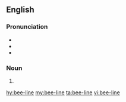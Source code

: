 ==English==

===Pronunciation===
* {{audio|en-us-beeline.ogg|Audio (US)|lang=en}}
* {{IPA|/ˈbiːlaɪn/|lang=en}}
* {{rhymes|iːlaɪn|lang=en}}

===Noun===
{{en-noun}}

# {{alternative spelling of|beeline|lang=en}}

[[hy:bee-line]]
[[my:bee-line]]
[[ta:bee-line]]
[[vi:bee-line]]